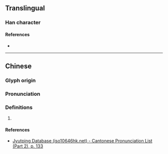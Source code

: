 {{character info}}
==Translingual==

===Han character===
{{Han char|rn=75|rad=木|as=15|sn=19|four=|canj=DAUM|ids=⿰木暨}}

====References====
* {{Han ref|kx=0561.230|dkj=15853|dj=0950.140|hdz=21317.050|uh=6AED|ud=27373}}

----

==Chinese==
{{zh-forms}}

===Glyph origin===
{{Han etym}}

===Pronunciation===
{{zh-pron
|m=jié,jì
|c=git6
|mc=y
|oc=y
|cat=
}}

===Definitions===
{{zh-hanzi}}

# {{rfdef|zh}}

====References====
* [http://www.iso10646hk.net/jp/document/download.jsp Jyutping Database (iso10646hk.net) - Cantonese Pronunciation List (Part 2), p. 133]